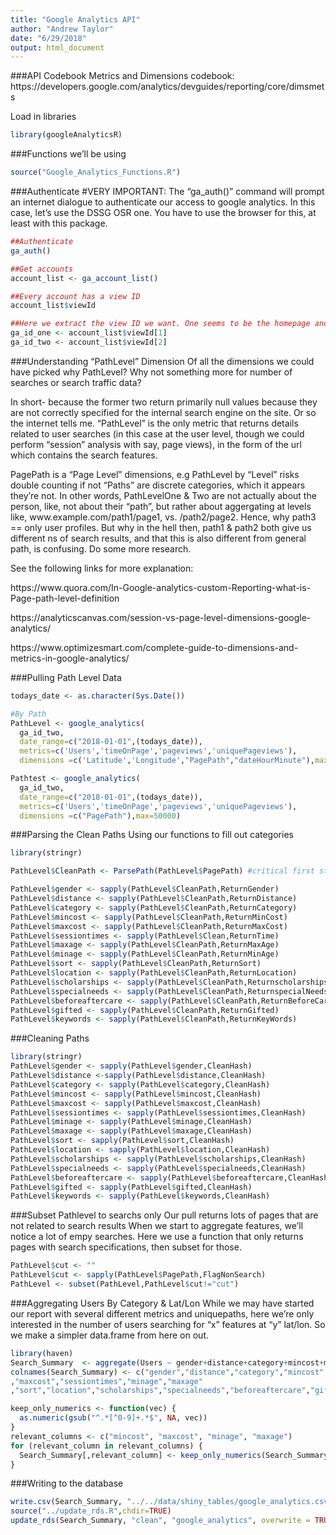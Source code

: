 ```yaml
---
title: "Google Analytics API"
author: "Andrew Taylor"
date: "6/29/2018"
output: html_document
---
```


###API Codebook
Metrics and Dimensions codebook: https://developers.google.com/analytics/devguides/reporting/core/dimsmets

Load in libraries
```r
library(googleAnalyticsR)
```

###Functions we'll be using
```r
source("Google_Analytics_Functions.R")
```


###Authenticate
#VERY IMPORTANT:
The "ga_auth()" command will prompt an internet dialogue to authenticate our access to google analytics. In this case, let's use the DSSG OSR one. You have to use the browser for this, at least with this package.
```r
##Authenticate
ga_auth()

##Get accounts
account_list <- ga_account_list()

##Every account has a view ID
account_list$viewId

##Here we extract the view ID we want. One seems to be the homepage and two seems to be the search engine.
ga_id_one <- account_list$viewId[1]
ga_id_two <- account_list$viewId[2]
```

###Understanding "PathLevel" Dimension 
Of all the dimensions we could have picked why PathLevel? Why not something more for number of searches or search traffic data? 

In short- because the former two return primarily null values because they are not correctly specified for the internal search engine on the site. Or so the internet tells me. "PathLevel" is the only metric that returns details related to user searches (in this case at the user level, though we could perform "session" analysis with say, page views), in the form of the url which contains the search features.

PagePath is a "Page Level" dimensions, e.g PathLevel by "Level" risks double counting if not "Paths" are discrete categories, which it appears they're not. In other words, PathLevelOne & Two are not actually about the person, like, not about their "path", but rather about aggergating at levels like, www.example.com/path1/page1, vs. /path2/page2. Hence, why path3 == only user profiles. But why in the hell then, path1 & path2 both give us different ns of search results, and that this is also different from general path, is confusing. Do some more research. 

See the following links for more explanation:

https://www.quora.com/In-Google-analytics-custom-Reporting-what-is-Page-path-level-definition

https://analyticscanvas.com/session-vs-page-level-dimensions-google-analytics/

https://www.optimizesmart.com/complete-guide-to-dimensions-and-metrics-in-google-analytics/

###Pulling Path Level Data
```r
todays_date <- as.character(Sys.Date())

#By Path
PathLevel <- google_analytics(
  ga_id_two, 
  date_range=c("2018-01-01",(todays_date)),
  metrics=c('Users','timeOnPage','pageviews','uniquePageviews'),
  dimensions =c('Latitude','Longitude',"PagePath","dateHourMinute"),max=50000)

Pathtest <- google_analytics(
  ga_id_two, 
  date_range=c("2018-01-01",(todays_date)),
  metrics=c('Users','timeOnPage','pageviews','uniquePageviews'),
  dimensions =c("PagePath"),max=50000)
```

###Parsing the Clean Paths
Using our functions to fill out categories
```r
library(stringr)

PathLevel$CleanPath <- ParsePath(PathLevel$PagePath) #critical first stage, standardizes the different features of the html hash

PathLevel$gender <- sapply(PathLevel$CleanPath,ReturnGender)
PathLevel$distance <- sapply(PathLevel$CleanPath,ReturnDistance)
PathLevel$category <- sapply(PathLevel$CleanPath,ReturnCategory)
PathLevel$mincost <- sapply(PathLevel$CleanPath,ReturnMinCost)
PathLevel$maxcost <- sapply(PathLevel$CleanPath,ReturnMaxCost)
PathLevel$sessiontimes <- sapply(PathLevel$Clean,ReturnTime)
PathLevel$maxage <- sapply(PathLevel$CleanPath,ReturnMaxAge)
PathLevel$minage <- sapply(PathLevel$CleanPath,ReturnMinAge)
PathLevel$sort <- sapply(PathLevel$CleanPath,ReturnSort)
PathLevel$location <- sapply(PathLevel$CleanPath,ReturnLocation)
PathLevel$scholarships <- sapply(PathLevel$CleanPath,Returnscholarships)
PathLevel$specialneeds <- sapply(PathLevel$CleanPath,ReturnspecialNeeds)
PathLevel$beforeaftercare <- sapply(PathLevel$CleanPath,ReturnBeforeCare)
PathLevel$gifted <- sapply(PathLevel$CleanPath,ReturnGifted)
PathLevel$keywords <- sapply(PathLevel$CleanPath,ReturnKeyWords)
```

###Cleaning Paths
```r
library(stringr)
PathLevel$gender <- sapply(PathLevel$gender,CleanHash)
PathLevel$distance <-sapply(PathLevel$distance,CleanHash)
PathLevel$category <- sapply(PathLevel$category,CleanHash)
PathLevel$mincost <- sapply(PathLevel$mincost,CleanHash)
PathLevel$maxcost <- sapply(PathLevel$maxcost,CleanHash)
PathLevel$sessiontimes <- sapply(PathLevel$sessiontimes,CleanHash)
PathLevel$minage <- sapply(PathLevel$minage,CleanHash)
PathLevel$maxage <- sapply(PathLevel$maxage,CleanHash)
PathLevel$sort <- sapply(PathLevel$sort,CleanHash)
PathLevel$location <- sapply(PathLevel$location,CleanHash)
PathLevel$scholarships <- sapply(PathLevel$scholarships,CleanHash)
PathLevel$specialneeds <- sapply(PathLevel$specialneeds,CleanHash)
PathLevel$beforeaftercare <- sapply(PathLevel$beforeaftercare,CleanHash)
PathLevel$gifted <- sapply(PathLevel$gifted,CleanHash)
PathLevel$keywords <- sapply(PathLevel$keywords,CleanHash)
```

###Subset Pathlevel to searchs only
Our pull returns lots of pages that are not related to search results When we start to aggregate features, we'll notice a lot of empy searches. Here we use a function that only returns pages with search specifications, then subset for those. 
```r
PathLevel$cut <- ""
PathLevel$cut <- sapply(PathLevel$PagePath,FlagNonSearch)
PathLevel <- subset(PathLevel,PathLevel$cut!="cut")
```


###Aggregating Users By Category & Lat/Lon
While we may have started our report with several different metrics and uniquepaths, here we're only interested in the number of users searching for "x" features at "y" lat/lon. So we make a simpler data.frame from here on out. 
```r
library(haven)
Search_Summary  <- aggregate(Users ~ gender+distance+category+mincost+maxcost+sessiontimes+minage+maxage+sort+location+scholarships+specialneeds+beforeaftercare+gifted+keywords+Latitude+Longitude,data=PathLevel,sum,na.rm=TRUE,na.action=NULL)
colnames(Search_Summary) <- c("gender","distance","category","mincost"
,"maxcost","sessiontimes","minage","maxage"
,"sort","location","scholarships","specialneeds","beforeaftercare","gifted","keywords","lat","long","users")
```

```r
keep_only_numerics <- function(vec) {
  as.numeric(gsub("^.*[^0-9]+.*$", NA, vec))
}
relevant_columns <- c("mincost", "maxcost", "minage", "maxage") 
for (relevant_column in relevant_columns) {
  Search_Summary[,relevant_column] <- keep_only_numerics(Search_Summary[,relevant_column])
}
```

###Writing to the database
```r
write.csv(Search_Summary, "../../data/shiny_tables/google_analytics.csv")
source("../update_rds.R",chdir=TRUE)
update_rds(Search_Summary, "clean", "google_analytics", overwrite = TRUE)
```
